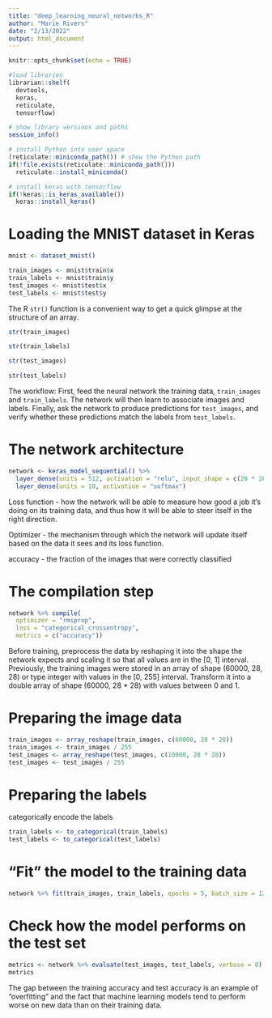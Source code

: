 ```yaml
---
title: "deep_learning_neural_networks_R"
author: "Marie Rivers"
date: "2/13/2022"
output: html_document
---
```


```r
knitr::opts_chunk$set(echo = TRUE)
```

```r
#load libraries
librarian::shelf(
  devtools,
  keras,
  reticulate,
  tensorflow)
```

```r
# show library versions and paths
session_info()
```

```r
# install Python into user space
(reticulate::miniconda_path()) # show the Python path
if(!file.exists(reticulate::miniconda_path()))
  reticulate::install_miniconda()

# install keras with tensorflow
if(!keras::is_keras_available())
  keras::install_keras()
```

# Loading the MNIST dataset in Keras
```r
mnist <- dataset_mnist()
```

```r
train_images <- mnist$train$x
train_labels <- mnist$train$y
test_images <- mnist$test$x
test_labels <- mnist$test$y
```

The R `str()` function is a convenient way to get a quick glimpse at the structure of an array.
```r
str(train_images)
```

```r
str(train_labels)
```

```r
str(test_images)
```

```r
str(test_labels)
```

The workflow: First, feed the neural network the training data, `train_images` and `train_labels`. The network will then learn to associate images and labels. Finally, ask the network to produce predictions for `test_images`, and verify whether these predictions match the labels from `test_labels`.

# The network architecture
```r
network <- keras_model_sequential() %>% 
  layer_dense(units = 512, activation = "relu", input_shape = c(28 * 28)) %>% 
  layer_dense(units = 10, activation = "softmax")
```
Loss function - how the network will be able to measure how good a job it's doing on its training data, and thus how it will be able to steer itself in the right direction.

Optimizer - the mechanism through which the network will update itself based on the data it sees and its loss function.

accuracy - the fraction of the images that were correctly classified

# The compilation step
```r
network %>% compile(
  optimizer = "rmsprop",
  loss = "categorical_crossentropy",
  metrics = c("accuracy"))
```

Before training, preprocess the data by reshaping it into the shape the network expects and scaling it so that all values are in the [0, 1] interval. Previously, the training images were stored in an array of shape (60000, 28, 28) or type integer with values in the [0, 255] interval. Transform it into a double array of shape (60000, 28 * 28) with values between 0 and 1.

# Preparing the image data
```r
train_images <- array_reshape(train_images, c(60000, 28 * 28))
train_images <- train_images / 255
test_images <- array_reshape(test_images, c(10000, 28 * 28))
test_images <- test_images / 255
```

# Preparing the labels
categorically encode the labels
```r
train_labels <- to_categorical(train_labels)
test_labels <- to_categorical(test_labels)
```

# "Fit" the model to the training data
```r
network %>% fit(train_images, train_labels, epochs = 5, batch_size = 128)
```

# Check how the model performs on the test set
```r
metrics <- network %>% evaluate(test_images, test_labels, verbose = 0)
metrics
```

The gap between the training accuracy and test accuracy is an example of "overfitting" and the fact that machine learning models tend to perform worse on new data than on their training data.
